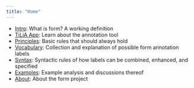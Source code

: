 ```yaml
---
title: "Home"
---
```


* [Intro](wiki/Intro.md): What is form? A working definition
* [TiLiA App](wiki/Annotation-Tool.md): Learn about the annotation tool
* [Principles](wiki/Principles.md): Basic rules that should always hold
* [Vocabulary](wiki/Vocabulary.md): Collection and explanation of possible form annotation labels
* [Syntax](wiki/Syntax.md): Syntactic rules of how labels can be combined, enhanced, and specified
* [Examples](wiki/Examples.md): Example analysis and discussions thereof
* [About](about.qmd): About the form project
